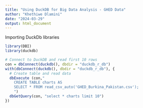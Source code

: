 ```yaml
---
title: "Using DuckDB for Big Data Analysis - GHED Data"
author: "Khethiwe Dlamini"
date: "2024-03-29"
output: html_document
---
```

Importing DuckDb libraries
```r
library(DBI)
library(duckdb)

```

```r
# Connect to DuckDB and read first 10 rows
con = dbConnect(duckdb(), dbdir = "duckdb_r_db")
with(dbConnect(duckdb(), dbdir = "duckdb_r_db"), {
  # Create table and read data
  dbExecute (con,"
    CREATE TABLE charts AS 
    SELECT * FROM read_csv_auto('GHED_Burkina_Pakistan.csv');
    ")
  dbGetQuery(con, "select * charts limit 10")
})
```

